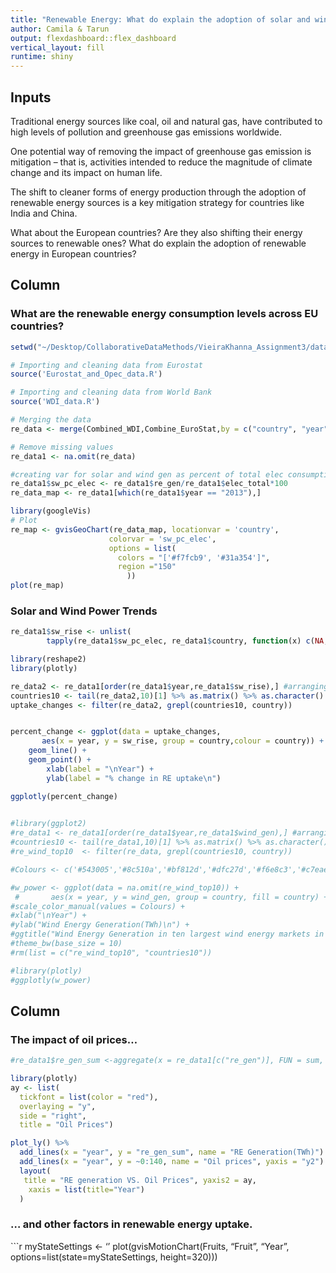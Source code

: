 ```yaml
---
title: "Renewable Energy: What do explain the adoption of solar and wind power in European countries?"
author: Camila & Tarun
output: flexdashboard::flex_dashboard
vertical_layout: fill
runtime: shiny
---
```


Inputs {.sidebar}
---------------------------------

Traditional energy sources like coal, oil and natural gas, have contributed to high levels of pollution and greenhouse gas emissions worldwide.

One potential way of removing the impact of greenhouse gas emission is mitigation – that is, activities intended to reduce the magnitude of climate change and its impact on human life. 

The shift to cleaner forms of energy production through the adoption of renewable energy sources is a key mitigation strategy for countries like India and China. 

What about the European countries? Are they also shifting their energy sources to renewable ones? What do explain the adoption of renewable energy in European countries?


Column
---------------------------------

### What are the renewable energy consumption levels across EU countries? 

```r

setwd("~/Desktop/CollaborativeDataMethods/VieiraKhanna_Assignment3/data_cleaning")

# Importing and cleaning data from Eurostat
source('Eurostat_and_Opec_data.R')

# Importing and cleaning data from World Bank
source('WDI_data.R')

# Merging the data
re_data <- merge(Combined_WDI,Combine_EuroStat,by = c("country", "year"), all.x = T, all.y = T)

# Remove missing values
re_data1 <- na.omit(re_data)

#creating var for solar and wind gen as percent of total elec consumption
re_data1$sw_pc_elec <- re_data1$re_gen/re_data1$elec_total*100 
re_data_map <- re_data1[which(re_data1$year == "2013"),]

library(googleVis)
# Plot
re_map <- gvisGeoChart(re_data_map, locationvar = 'country',
                      colorvar = 'sw_pc_elec',
                      options = list(
                        colors = "['#f7fcb9', '#31a354']",
                        region ="150"
                          ))
plot(re_map)

```

### Solar and Wind Power Trends

```r

re_data1$sw_rise <- unlist(
        tapply(re_data1$sw_pc_elec, re_data1$country, function(x) c(NA,100*diff(x)/x[-length(x)])))

library(reshape2)
library(plotly)

re_data2 <- re_data1[order(re_data1$year,re_data1$sw_rise),] #arranging data
countries10 <- tail(re_data2,10)[1] %>% as.matrix() %>% as.character() %>% paste(collapse = "|") #finding top10
uptake_changes <- filter(re_data2, grepl(countries10, country))


percent_change <- ggplot(data = uptake_changes,
       aes(x = year, y = sw_rise, group = country,colour = country)) +
    geom_line() +
    geom_point() +
        xlab(label = "\nYear") +
        ylab(label = "% change in RE uptake\n")

ggplotly(percent_change)
   

#library(ggplot2)
#re_data1 <- re_data1[order(re_data1$year,re_data1$wind_gen),] #arranging data
#countries10 <- tail(re_data1,10)[1] %>% as.matrix() %>% as.character() %>% paste(collapse = "|") #finding top10
#re_wind_top10  <- filter(re_data, grepl(countries10, country))

#Colours <- c('#543005','#8c510a','#bf812d','#dfc27d','#f6e8c3','#c7eae5','#80cdc1','#35978f','#01665e','#003c30')

#w_power <- ggplot(data = na.omit(re_wind_top10)) + 
 #       aes(x = year, y = wind_gen, group = country, fill = country) + #geom_area(position = "stack") + 
#scale_color_manual(values = Colours) +
#xlab("\nYear") +
#ylab("Wind Energy Generation(TWh)\n") +
#ggtitle("Wind Energy Generation in ten largest wind energy markets in Europe\n") +
#theme_bw(base_size = 10)
#rm(list = c("re_wind_top10", "countries10"))

#library(plotly)
#ggplotly(w_power)

```


Column {data-width=500}
---------------------------------

### The impact of oil prices...

```r

#re_data1$re_gen_sum <-aggregate(x = re_data1[c("re_gen")], FUN = sum, by = list(Group.date = re_data1$year))

library(plotly)
ay <- list(
  tickfont = list(color = "red"),
  overlaying = "y",
  side = "right",
  title = "Oil Prices")

plot_ly() %>%
  add_lines(x = "year", y = "re_gen_sum", name = "RE Generation(TWh)") %>%
  add_lines(x = "year", y = ~0:140, name = "Oil prices", yaxis = "y2") %>%
  layout(
   title = "RE generation VS. Oil Prices", yaxis2 = ay,
    xaxis = list(title="Year")
  )

```


### ... and other factors in renewable energy uptake.

```r

myStateSettings <- '\n{"iconType":"LINE", "dimensions":{
    "iconDimensions":["dim0"]},"xAxisOption":"_TIME",
    "orderedByX":false,"orderedByY":false,"yZoomedDataMax":100}\n'
plot(gvisMotionChart(Fruits, "Fruit", "Year", 
      options=list(state=myStateSettings, height=320)))


